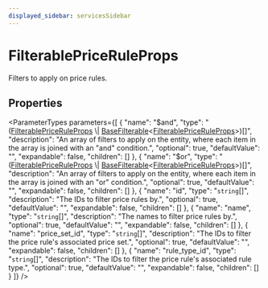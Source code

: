 ```yaml
---
displayed_sidebar: servicesSidebar
---
```



# FilterablePriceRuleProps

Filters to apply on price rules.

## Properties

<ParameterTypes parameters={[
  {
    "name": "$and",
    "type": "([FilterablePriceRuleProps](FilterablePriceRuleProps.mdx) \\| [BaseFilterable](BaseFilterable.mdx)&#60;[FilterablePriceRuleProps](FilterablePriceRuleProps.mdx)&#62;)[]",
    "description": "An array of filters to apply on the entity, where each item in the array is joined with an \"and\" condition.",
    "optional": true,
    "defaultValue": "",
    "expandable": false,
    "children": []
  },
  {
    "name": "$or",
    "type": "([FilterablePriceRuleProps](FilterablePriceRuleProps.mdx) \\| [BaseFilterable](BaseFilterable.mdx)&#60;[FilterablePriceRuleProps](FilterablePriceRuleProps.mdx)&#62;)[]",
    "description": "An array of filters to apply on the entity, where each item in the array is joined with an \"or\" condition.",
    "optional": true,
    "defaultValue": "",
    "expandable": false,
    "children": []
  },
  {
    "name": "id",
    "type": "`string`[]",
    "description": "The IDs to filter price rules by.",
    "optional": true,
    "defaultValue": "",
    "expandable": false,
    "children": []
  },
  {
    "name": "name",
    "type": "`string`[]",
    "description": "The names to filter price rules by.",
    "optional": true,
    "defaultValue": "",
    "expandable": false,
    "children": []
  },
  {
    "name": "price_set_id",
    "type": "`string`[]",
    "description": "The IDs to filter the price rule's associated price set.",
    "optional": true,
    "defaultValue": "",
    "expandable": false,
    "children": []
  },
  {
    "name": "rule_type_id",
    "type": "`string`[]",
    "description": "The IDs to filter the price rule's associated rule type.",
    "optional": true,
    "defaultValue": "",
    "expandable": false,
    "children": []
  }
]} />
